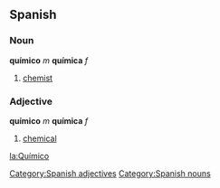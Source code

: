 == Spanish == 
=== Noun === 
'''químico''' ''m'' '''química''' ''f''
# [[chemist]] 

=== Adjective === 
'''químico''' ''m'' '''química''' ''f'' 
# [[chemical]] 
[[Category:Spanish adjectives]]
[[Category:Spanish nouns]]

[[la:Químico]]